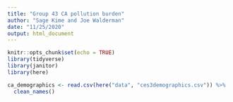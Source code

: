 ```yaml
---
title: "Group 43 CA pollution burden"
author: "Sage Kime and Joe Walderman"
date: "11/25/2020"
output: html_document
---
```


```r
knitr::opts_chunk$set(echo = TRUE)
library(tidyverse)
library(janitor)
library(here)
```

```r
ca_demographics <- read.csv(here("data", "ces3demographics.csv")) %>% 
  clean_names()
```

